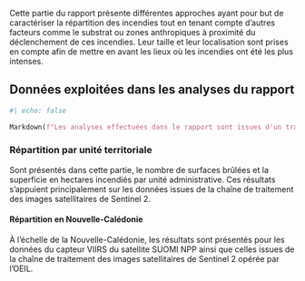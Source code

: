 <!-- 

<!-- 
from IPython.display import Markdown
Markdown(f"**{db_traitement}**.")
-->


Cette partie du rapport présente différentes approches ayant pour but de caractériser la répartition des incendies tout en tenant compte d’autres facteurs comme le substrat ou zones anthropiques à proximité du déclenchement de ces incendies. Leur taille et leur localisation sont prises en compte afin de mettre en avant les lieux où les incendies ont été les plus intenses.



::: {.callout-note}
## Données exploitées dans les analyses du rapport
```python
#| echo: false

Markdown(f"Les analyses effectuées dans le rapport sont issues d'un traitement sur les données de l'année **{Annee}**.")
```
:::

### Répartition par unité territoriale 
Sont présentés dans cette partie, le nombre de surfaces brûlées et la superficie en hectares incendiés par unité administrative. Ces résultats s’appuient principalement sur les données issues de la chaîne de traitement des images satellitaires de Sentinel 2.

#### Répartition en Nouvelle-Calédonie
À l’échelle de la Nouvelle-Calédonie, les résultats sont présentés pour les données du capteur VIIRS du satellite SUOMI NPP ainsi que celles issues de la chaîne de traitement des images satellitaires de Sentinel 2 opérée par l'OEIL.
